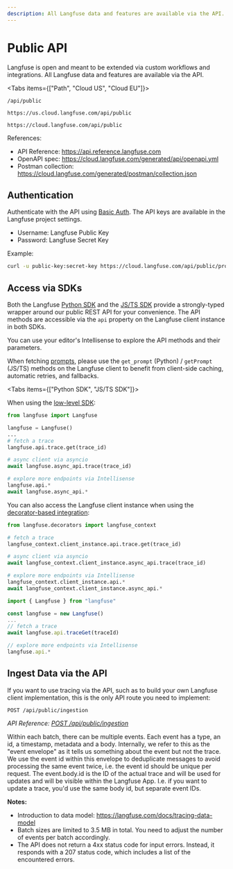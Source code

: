 ```yaml
---
description: All Langfuse data and features are available via the API. Follow this guide to get started.
---
```


# Public API

Langfuse is open and meant to be extended via custom workflows and integrations. All Langfuse data and features are available via the API.

<Tabs items={["Path", "Cloud US", "Cloud EU"]}>

<Tab>

```
/api/public
```

</Tab>
<Tab>

```
https://us.cloud.langfuse.com/api/public
```

</Tab>
<Tab>

```
https://cloud.langfuse.com/api/public
```

</Tab>
</Tabs>

References:

- API Reference: https://api.reference.langfuse.com
- OpenAPI spec: https://cloud.langfuse.com/generated/api/openapi.yml
- Postman collection: https://cloud.langfuse.com/generated/postman/collection.json

## Authentication

Authenticate with the API using [Basic Auth](https://en.wikipedia.org/wiki/Basic_access_authentication).
The API keys are available in the Langfuse project settings.

- Username: Langfuse Public Key
- Password: Langfuse Secret Key

Example:

```bash
curl -u public-key:secret-key https://cloud.langfuse.com/api/public/projects
```

## Access via SDKs

Both the Langfuse [Python SDK](/docs/sdk/python/decorators) and the [JS/TS SDK](/docs/sdk/typescript/guide) provide a strongly-typed wrapper around our public REST API for your convenience. The API methods are accessible via the `api` property on the Langfuse client instance in both SDKs.

You can use your editor's Intellisense to explore the API methods and their parameters.

<Callout type="info">

When fetching [prompts](/docs/prompts/get-started#use-prompt), please use the `get_prompt` (Python) / `getPrompt` (JS/TS) methods on the Langfuse client to benefit from client-side caching, automatic retries, and fallbacks.

</Callout>

<Tabs items={["Python SDK", "JS/TS SDK"]}>
<Tab>

When using the [low-level SDK](/docs/sdk/python/low-level-sdk):

```python
from langfuse import Langfuse

langfuse = Langfuse()
...
# fetch a trace
langfuse.api.trace.get(trace_id)

# async client via asyncio
await langfuse.async_api.trace(trace_id)

# explore more endpoints via Intellisense
langfuse.api.*
await langfuse.async_api.*
```

You can also access the Langfuse client instance when using the [decorator-based integration](/docs/sdk/python/decorators):

```python
from langfuse.decorators import langfuse_context

# fetch a trace
langfuse_context.client_instance.api.trace.get(trace_id)

# async client via asyncio
await langfuse_context.client_instance.async_api.trace(trace_id)

# explore more endpoints via Intellisense
langfuse_context.client_instance.api.*
await langfuse_context.client_instance.async_api.*
```

</Tab>

<Tab>

```ts
import { Langfuse } from "langfuse"

const langfuse = new Langfuse()
...
// fetch a trace
await langfuse.api.traceGet(traceId)

// explore more endpoints via Intellisense
langfuse.api.*
```

</Tab>
</Tabs>

## Ingest Data via the API

If you want to use tracing via the API, such as to build your own Langfuse client implementation, this is the only API route you need to implement:

```
POST /api/public/ingestion
```
_API Reference: [POST /api/public/ingestion](https://api.reference.langfuse.com/#tag/ingestion/POST/api/public/ingestion)_

Within each batch, there can be multiple events. Each event has a type, an id, a timestamp, metadata and a body. Internally, we refer to this as the "event envelope" as it tells us something about the event but not the trace. We use the event id within this envelope to deduplicate messages to avoid processing the same event twice, i.e. the event id should be unique per request. The event.body.id is the ID of the actual trace and will be used for updates and will be visible within the Langfuse App. I.e. if you want to update a trace, you'd use the same body id, but separate event IDs.

**Notes:**
- Introduction to data model: https://langfuse.com/docs/tracing-data-model
- Batch sizes are limited to 3.5 MB in total. You need to adjust the number of events per batch accordingly.
- The API does not return a 4xx status code for input errors. Instead, it responds with a 207 status code, which includes a list of the encountered errors.









